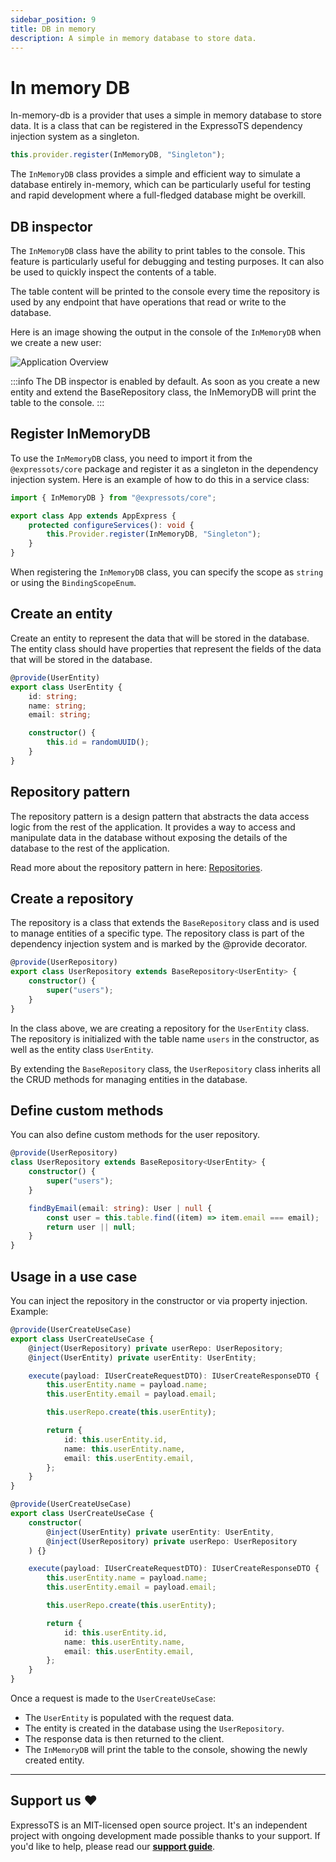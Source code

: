 ```yaml
---
sidebar_position: 9
title: DB in memory
description: A simple in memory database to store data.
---
```


# In memory DB

<span class="span-table">In-memory-db</span> is a provider that uses a simple in memory database to store
data. It is a class that can be registered in the ExpressoTS dependency injection system as a singleton.

```ts
this.provider.register(InMemoryDB, "Singleton");
```

The `InMemoryDB` class provides a simple and efficient way to simulate a database entirely in-memory, which can be particularly useful for testing and rapid development where a full-fledged database might be overkill.

## DB inspector

The `InMemoryDB` class have the ability to print tables to the console. This feature is particularly useful for debugging and testing purposes. It can also be used to quickly inspect the contents of a table.

The table content will be printed to the console every time the repository is used by any endpoint that have operations that read or write to the database.

Here is an image showing the output in the console of the `InMemoryDB` when we create a new user:

![Application Overview](../core/img/inMemoryDB.png)

:::info
The DB inspector is enabled by default. As soon as you create a new entity and extend the BaseRepository class, the InMemoryDB will print the table to the console.
:::

## Register InMemoryDB

To use the `InMemoryDB` class, you need to import it from the `@expressots/core` package and register it as a singleton in the dependency injection system. Here is an example of how to do this in a service class:

```typescript
import { InMemoryDB } from "@expressots/core";

export class App extends AppExpress {
    protected configureServices(): void {
        this.Provider.register(InMemoryDB, "Singleton");
    }
}
```

When registering the `InMemoryDB` class, you can specify the scope as `string` or using the `BindingScopeEnum`.

## Create an entity

Create an entity to represent the data that will be stored in the database. The entity class should have properties that represent the fields of the data that will be stored in the database.

```typescript
@provide(UserEntity)
export class UserEntity {
    id: string;
    name: string;
    email: string;

    constructor() {
        this.id = randomUUID();
    }
}
```

## Repository pattern

The repository pattern is a design pattern that abstracts the data access logic from the rest of the application. It provides a way to access and manipulate data in the database without exposing the details of the database to the rest of the application.

Read more about the repository pattern in here: [Repositories](../guides/repositories.mdx).

## Create a repository

The repository is a class that extends the `BaseRepository` class and is used to manage entities of a specific type. The repository class is part of the dependency injection system and is marked by the @provide decorator.

```typescript
@provide(UserRepository)
export class UserRepository extends BaseRepository<UserEntity> {
    constructor() {
        super("users");
    }
}
```

In the class above, we are creating a repository for the `UserEntity` class. The repository is initialized with the table name `users` in the constructor, as well as the entity class `UserEntity`.

By extending the `BaseRepository` class, the `UserRepository` class inherits all the CRUD methods for managing entities in the database.

## Define custom methods

You can also define custom methods for the user repository.

```typescript
@provide(UserRepository)
class UserRepository extends BaseRepository<UserEntity> {
    constructor() {
        super("users");
    }

    findByEmail(email: string): User | null {
        const user = this.table.find((item) => item.email === email);
        return user || null;
    }
}
```

## Usage in a use case

You can inject the repository in the constructor or via property injection. Example:

```typescript title="Injecting repository via property injection"
@provide(UserCreateUseCase)
export class UserCreateUseCase {
    @inject(UserRepository) private userRepo: UserRepository;
    @inject(UserEntity) private userEntity: UserEntity;

    execute(payload: IUserCreateRequestDTO): IUserCreateResponseDTO {
        this.userEntity.name = payload.name;
        this.userEntity.email = payload.email;

        this.userRepo.create(this.userEntity);

        return {
            id: this.userEntity.id,
            name: this.userEntity.name,
            email: this.userEntity.email,
        };
    }
}
```

```typescript title="Injecting repository in the constructor"
@provide(UserCreateUseCase)
export class UserCreateUseCase {
    constructor(
        @inject(UserEntity) private userEntity: UserEntity,
        @inject(UserRepository) private userRepo: UserRepository
    ) {}

    execute(payload: IUserCreateRequestDTO): IUserCreateResponseDTO {
        this.userEntity.name = payload.name;
        this.userEntity.email = payload.email;

        this.userRepo.create(this.userEntity);

        return {
            id: this.userEntity.id,
            name: this.userEntity.name,
            email: this.userEntity.email,
        };
    }
}
```

Once a request is made to the `UserCreateUseCase`:

-   The `UserEntity` is populated with the request data.
-   The entity is created in the database using the `UserRepository`.
-   The response data is then returned to the client.
-   The `InMemoryDB` will print the table to the console, showing the newly created entity.

---

## Support us ❤️

ExpressoTS is an MIT-licensed open source project. It's an independent project with ongoing development made possible thanks to your support.
If you'd like to help, please read our **[support guide](../support-us.mdx)**.
